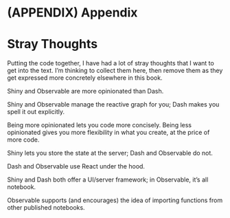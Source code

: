 # (APPENDIX) Appendix {.unnumbered}

# Stray Thoughts

Putting the code together, I have had a lot of stray thoughts that I want to get into the text.
I'm thinking to collect them here, then remove them as they get expressed more concretely elsewhere in this book.

Shiny and Observable are more opinionated than Dash.

Shiny and Observable manage the reactive graph for you; Dash makes you spell it out explicitly.

Being more opinionated lets you code more concisely. 
Being less opinionated gives you more flexibility in what you create, at the price of more code.

Shiny lets you store the state at the server; Dash and Observable do not.

Dash and Observable use React under the hood.

Shiny and Dash both offer a UI/server framework; in Observable, it's all notebook.

Observable supports (and encourages) the idea of importing functions from other published notebooks.
